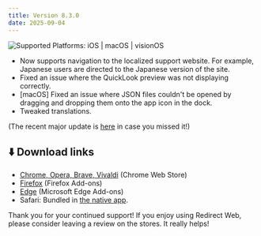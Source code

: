 ```yaml
---
title: Version 8.3.0
date: 2025-09-04
---
```


![Supported Platforms: iOS | macOS | visionOS](https://img.shields.io/badge/Platforms-iOS%20|%20macOS%20|%20visionOS-white)

* Now supports navigation to the localized support website. For example, Japanese users are directed to the Japanese version of the site.
* Fixed an issue where the QuickLook preview was not displaying correctly.
* [macOS] Fixed an issue where JSON files couldn't be opened by dragging and dropping them onto the app icon in the dock.
* Tweaked translations.

<!--truncate-->

(The recent major update is [here](/8.0.0.mdx) in case you missed it!)

## ⬇️ Download links

- [Chrome, Opera, Brave, Vivaldi](https://chromewebstore.google.com/detail/ffglckbhfbfmdkefdmjbhpnffkcmlhdh) (Chrome Web Store)
- [Firefox](https://addons.mozilla.org/firefox/addon/redirect-web/) (Firefox Add-ons)
- [Edge](https://microsoftedge.microsoft.com/addons/detail/hmfkakfdccgdpgemaicfgngnmflefpga) (Microsoft Edge Add-ons)
- Safari: Bundled in [the native app](https://apps.apple.com/app/id1571283503).

Thank you for your continued support! If you enjoy using Redirect Web, please consider leaving a review on the stores. It really helps!

